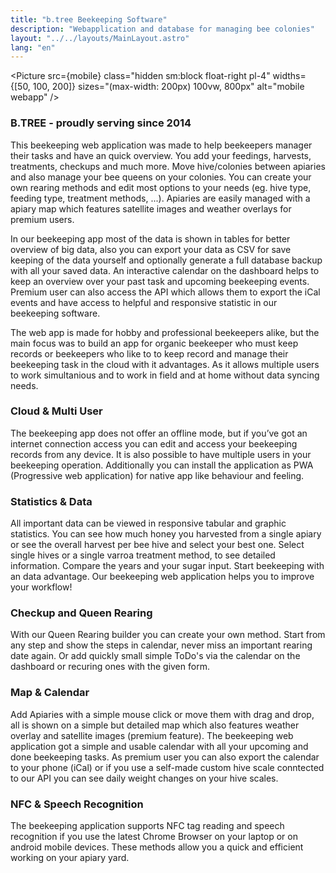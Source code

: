 ```yaml
---
title: "b.tree Beekeeping Software"
description: "Webapplication and database for managing bee colonies"
layout: "../../layouts/MainLayout.astro"
lang: "en"
---
```



<div class="text-justify">

<Picture
  src={mobile}
  class="hidden sm:block float-right pl-4"
  widths={[50, 100, 200]}
  sizes="(max-width: 200px) 100vw, 800px"
  alt="mobile webapp"
/>

### B.TREE - proudly serving since 2014

This beekeeping web application was made to help beekeepers manager their tasks and have an quick overview. You add your feedings, harvests, treatments, checkups and much more. Move hive/colonies between apiaries and also manage your bee queens on your colonies. You can create your own rearing methods and edit most options to your needs (eg. hive type, feeding type, treatment methods, ...). Apiaries are easily managed with a apiary map which features satellite images and weather overlays for premium users.

In our beekeeping app most of the data is shown in tables for better overview of big data, also you can export your data as CSV for save keeping of the data yourself and optionally generate a full database backup with all your saved data. An interactive calendar on the dashboard helps to keep an overview over your past task and upcoming beekeeping events. Premium user can also access the API which allows them to export the iCal events and have access to helpful and responsive statistic in our beekeeping software.

The web app is made for hobby and professional beekeepers alike, but the main focus was to build an app for organic beekeeper who must keep records or beekeepers who like to to keep record and manage their beekeeping task in the cloud with it advantages. As it allows multiple users to work simultanious and to work in field and at home without data syncing needs.

<section class="hero container max-w-screen-lg mx-auto flex">
  <Picture
    src={map}
    class="mx-auto"
    widths={[200, 400, 600]}
    sizes="(max-width: 600px) 100vw, 800px"
    alt="apiary map"
  />
</section>

### Cloud & Multi User

The beekeeping app does not offer an offline mode, but if you’ve got an internet connection access you can edit and access your beekeeping records from any device. It is also possible to have multiple users in your beekeeping operation. Additionally you can install the application as PWA (Progressive web application) for native app like behaviour and feeling.

<section class="hero container max-w-screen-lg mx-auto flex">
  <Picture
    src={company}
    class="mx-auto"
    widths={[200, 400, 600]}
    sizes="(max-width: 600px) 100vw, 800px"
    alt="company settings"
  />
</section>

### Statistics & Data

All important data can be viewed in responsive tabular and graphic statistics. You can see how much honey you harvested from a single apiary or see the overall harvest per bee hive and select your best one. Select single hives or a single varroa treatment method, to see detailed information. Compare the years and your sugar input. Start beekeeping with an data advantage. Our beekeeping web application helps you to improve your workflow!

<section class="hero container max-w-screen-lg mx-auto flex">
  <Picture
    src={statistic}
    class="mx-auto"
    widths={[200, 400, 600]}
    sizes="(max-width: 600px) 100vw, 800px"
    alt="statistics"
  />
</section>

### Checkup and Queen Rearing

With our Queen Rearing builder you can create your own method. Start from any step and show the steps in calendar, never miss an important rearing date again. Or add quickly small simple ToDo's via the calendar on the dashboard or recuring ones with the given form.

<section class="hero container max-w-screen-lg mx-auto flex">
  <Picture
    src={queen_rearing}
    class="mx-auto"
    widths={[200, 400, 600]}
    sizes="(max-width: 600px) 100vw, 800px"
    alt="Queen Rearing Steps"
  />
</section>

### Map & Calendar

Add Apiaries with a simple mouse click or move them with drag and drop, all is shown on a simple but detailed map which also features weather overlay and satellite images (premium feature). The beekeeping web application got a simple and usable calendar with all your upcoming and done beekeeping tasks. As premium user you can also export the calendar to your phone (iCal) or if you use a self-made custom hive scale conntected to our API you can see daily weight changes on your hive scales.

<section class="hero container max-w-screen-lg mx-auto pb-10 flex">
  <Picture
    src={calendar}
    class="mx-auto"
    widths={[200, 400, 600]}
    sizes="(max-width: 600px) 100vw, 800px"
    alt="Kalender"
  />
</section>

### NFC & Speech Recognition

The beekeeping application supports NFC tag reading and speech recognition if you use the latest Chrome Browser on your laptop or on android mobile devices. These methods allow you a quick and efficient working on your apiary yard.

<section class="hero container max-w-screen-lg mx-auto pb-10 flex">
  <Picture
    src={nfcImage}
    class="mx-auto"
    widths={[200, 400, 600]}
    sizes="(max-width: 600px) 100vw, 800px"
    alt="NFC"
  />
</section>

</div>
